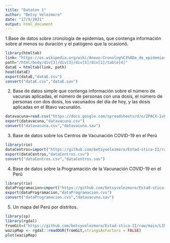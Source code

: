 ---
title: "Dataton 1"
author: "Betsy Velezmoro"
date: "17/9/2021"
output: html_document
---
1.Base de datos sobre cronología de epidemias, que contenga información sobre al menos su duración y el patógeno que la ocasionó. 

```{r}
library(htmltab)
link= "https://es.wikipedia.org/wiki/Anexo:Cronolog%C3%ADa_de_epidemias"
path="/html/body/div[3]/div[3]/div[5]/div[1]/table[4]"
dataE = htmltab(link, path)
head(dataE)
export(dataE,"dataE.csv")
convert("dataE.csv","dataE.sav")

```

2. Base de datos simple que contenga información sobre el número de vacunas aplicadas, el número de personas con una dosis, el número de personas con dos dosis, los vacunados del día de hoy, y las dosis aplicadas en el 8tavo vacunatón.

```{r}
datavacuna=read.csv("https://docs.google.com/spreadsheets/d/e/2PACX-1vR15tDhuMeXwK9PGKqc7yKAb9VlAsKijIxeObq0ybHNGXToUX-VE9c6u1TtCiLDzQzr-I2xqW4fFQ1Q/pub?gid=0&single=true&output=csv")
export(datavacuna,"datavacuna.csv")
convert("datavacuna.csv","datavacuna.sav")
```

3. Base de datos sobre los Centros de Vacunación COVID-19 en el Perú
```{r}
library(rio) 
dataCentros=import("https://github.com/betsyvelezmoro/Estad-stica-II/raw/main/TB_CENTRO_VACUNACION.csv")
export(dataCentros,"dataCentros.csv")
convert("dataCentros.csv","dataCentros.sav")
```


4. Base de datos sobre la Programación de la Vacunación COVID-19 en el Perú
```{r}
library(rio) 
dataProgramacion=import("https://github.com/betsyvelezmoro/Estad-stica-II/raw/main/TB_PROGRAMACION_VACUNAS.csv")
export(dataProgramacion,"dataProgramacion.cvs")
convert("dataProgramacion.cvs","datavacuna.sav")
```

5. Un mapa del Perú por distritos.

```{r}
library(sp)
library(rgdal)
fromGit=("https://github.com/betsyvelezmoro/Estad-stica-II/raw/main/LIMITE_DISTRITAL_2020_INEI_geogpsperu_juansuyo_931381206.json") #link desde github
wazipMap <- rgdal::readOGR(fromGit,stringsAsFactors = FALSE)
plot(wazipMap)
```



